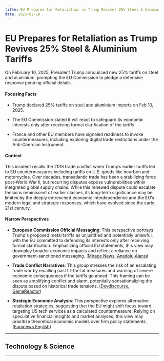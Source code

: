 ```yaml
---
title: EU Prepares for Retaliation as Trump Revives 25% Steel & Aluminium Tariffs
date: 2025-02-10
---
```


# EU Prepares for Retaliation as Trump Revives 25% Steel & Aluminium Tariffs

On February 10, 2025, President Trump announced new 25% tariffs on steel and aluminium, prompting the EU Commission to pledge a defensive response pending official details.

#### Focusing Facts

- Trump declared 25% tariffs on steel and aluminium imports on Feb 10, 2025.

- The EU Commission stated it will react to safeguard its economic interests only after receiving formal clarification of the tariffs.

- France and other EU members have signaled readiness to invoke countermeasures, including exploring digital trade restrictions under the Anti-Coercion Instrument.

#### Context

This incident recalls the 2018 trade conflict when Trump’s earlier tariffs led to EU countermeasures including tariffs on U.S. goods like bourbon and motorcycles. Over decades, transatlantic trade has been a stabilizing force post-World War II, but recurring disputes expose vulnerabilities within integrated global supply chains. While this renewed dispute could escalate tensions reminiscent of earlier clashes, its long-term significance may be limited by the deeply entrenched economic interdependence and the EU’s modern legal and strategic responses, which have evolved since the early 21st century.

#### Narrow Perspectives

- **European Commission Official Messaging**: This perspective portrays Trump's proposed metal tariffs as unjustified and potentially unlawful, with the EU committed to defending its interests only after receiving formal clarification. Emphasizing official EU statements, this view may downplay broader economic impacts and reflect a reliance on government-sanctioned messaging. ([Mirage News](https://www.miragenews.com/eu-commission-responds-to-potential-us-tariffs-1405458/), [Anadolu Ajansı](https://www.aa.com.tr/en/europe/eu-commission-sees-no-justification-for-imposition-of-us-tariffs-on-its-exports/3477372))

- **Trade Conflict Narratives**: This group stresses the risk of an escalating trade war by recalling past tit-for-tat measures and warning of severe economic consequences if the tariffs go ahead. This framing can be seen as amplifying conflict and alarm, potentially sensationalizing the dispute based on historical trade tensions. ([Devdiscourse](https://www.devdiscourse.com/article/politics/3259365-eu-braces-for-trumps-metal-tariffs-a-renewed-trade-tussle), [GameReactor](https://www.gamereactor.eu/european-union-assures-that-it-will-respond-to-united-states-tariffs-to-protect-european-interests-1494723/))

- **Strategic Economic Analysis**: This perspective explores alternative retaliation strategies, suggesting that the EU might shift focus toward targeting US tech services as a calculated countermeasure. Relying on speculative financial insights and market analyses, this view may prioritize theoretical economic models over firm policy statements. ([Euronews English](https://www.euronews.com/business/2025/02/10/why-trumps-tariffs-could-push-europe-to-target-us-tech-services))

---

## Technology & Science

---
